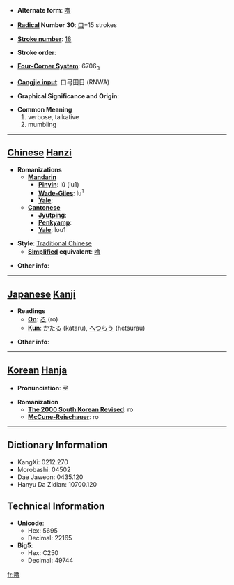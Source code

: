 * '''Alternate form''': [[噜]]

* '''[[Wiktionary:Chinese radical index| Radical]] Number 30''': [[Wiktionary:Chinese radical index 口|口]]+15 strokes

* '''[[Wiktionary:Chinese total strokes index|Stroke number]]''': [[Wiktionary:Chinese total strokes index 18|18]]

* '''Stroke order''': 

* '''[[Wiktionary:Chinese four corner index|Four-Corner System]]''': 6706<sub>3</sub>

* '''[[Wiktionary:Chinese Cangjie index|Cangjie input]]''': 口弓田日 (RNWA)

* '''Graphical Significance and Origin''': 

* '''Common Meaning'''
*#verbose, talkative
*# mumbling


----

== [[Chinese]] [[Hanzi]] ==

* '''Romanizations'''
** '''[[Mandarin]]'''
*** '''[[Pinyin]]''': lū (lu1)
*** '''[[Wade-Giles]]''': lu<sup>1</sup>
*** '''[[Yale]]''': 
** '''[[Cantonese]]'''
*** '''[[Jyutping]]''':
*** '''[[Penkyamp]]''': 
*** '''[[Yale]]''': lou1

* '''Style''': [[Traditional Chinese]] 
** '''[[Simplified Chinese|Simplified]] equivalent''': [[噜]]

* '''Other info''': 

----

== [[Japanese]] [[Kanji]] ==

* '''Readings'''
** '''[[On]]''': [[ろ]] (ro)
** '''[[Kun]]''': [[かたる]] (kataru), [[へつらう]] (hetsurau)

* '''Other info''':  

----

== [[Korean]] [[Hanja]] ==

* '''Pronunciation''': 로

* '''Romanization'''
** '''[[The 2000 South Korean Revised Romanization|The 2000 South Korean Revised]]''': ro
** '''[[McCune-Reischauer]]''': ro

----

== Dictionary Information ==

* KangXi: 0212.270
* Morobashi: 04502
* Dae Jaweon: 0435.120
* Hanyu Da Zidian: 10700.120

== Technical Information ==

* '''Unicode''':
** Hex: 5695
** Decimal: 22165
* '''Big5''':
** Hex: C250
** Decimal: 49744

[[fr:嚕]]